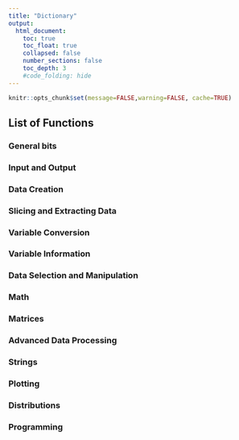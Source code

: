 ```yaml
---
title: "Dictionary"
output:
  html_document:
    toc: true
    toc_float: true
    collapsed: false
    number_sections: false
    toc_depth: 3
    #code_folding: hide
---
```

```r
knitr::opts_chunk$set(message=FALSE,warning=FALSE, cache=TRUE)
```

## List of Functions

### General bits
### Input and Output
### Data Creation
### Slicing and Extracting Data
### Variable Conversion
### Variable Information
### Data Selection and Manipulation
### Math
### Matrices
### Advanced Data Processing
### Strings
### Plotting
### Distributions
### Programming